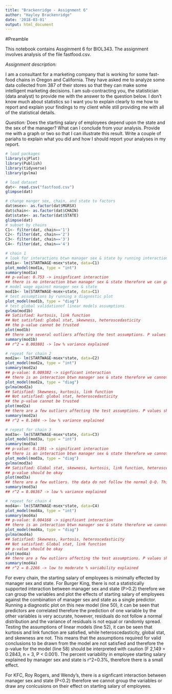 ```yaml
---
title: "Brackenridge - Assignment 6"
author: "Hayley Brackenridge"
date: '2018-03-01'
output: html_document
---
```


#Preamble

This notebook contains Assginment 6 for BIOL343. The assignment involves analysis of the file fastfood.csv.

*Assignment description:*

I am a consultant for a marketing company that is working for some fast-food chains in Oregon and California. They have asked me to analyze some data collected from 387 of their stores so that they can make some intelligent marketing decisions. I am sub-contracting you, the statistician (data analyst) to provide me with the answer to the question below. I don’t know much about statistics so I want you to explain clearly to me how to report and explain your findings to my client while still providing me with all of the statistical details.

*Question:* Does the starting salary of employees depend upon the state and the sex of the manager? What can I conclude from your analysis. Provide me with a graph or two so that I can illustrate this result. Write a couple of pariahs to explain what you did and how I should report your analyses in my report.

```r
# load packages
library(sjPlot)
library(Publish)
library(tidyverse)
library(gvlma)

# load dataset
dat<- read.csv("fastfood.csv")
glimpse(dat)

# change manger sex, chain, and state to factors
dat$msex<- as.factor(dat$MGRSX)
dat$chain<- as.factor(dat$CHAIN)
dat$state<- as.factor(dat$STATE)
glimpse(dat)
# subset by chains
C1<- filter(dat, chain=='1')
C2<- filter(dat, chain=='2')
C3<- filter(dat, chain=='3')
C4<- filter(dat, chain=='4')

# chain 1
# look for interactions btwn manager sex & state by running interaction plot
mod1a<- lm(STARTWAGE~msex*state, data=C1)
plot_model(mod1a, type = "int")
summary(mod1a)
## p-value: 0.753 -> insignficant interaction
## there is no interaction btwn manager sex & state therefore we can group the variables
# model wage against manager sex & state
mod1b<- lm(STARTWAGE~msex+state, data=C1)
# test assumptions by running a diagnostic plot
plot_model(mod1b, type = "diag")
# test global validationof linear models assumptions
gvlma(mod1b)
## Satisfied: kurtosis, link function
## Not satisfied: global stat, skewness, heteroscedasticity
## the p-value cannot be trusted
plot(mod1b)
## there are several outliers affecting the test assumptions. P values should be viewed with caution
summary(mod1b)
## r^2 = 0.003801 -> low % variance explained

# repeat for chain 2
mod2a<- lm(STARTWAGE~msex*state, data=C2)
plot_model(mod2a, type = "int")
summary(mod2a)
## p-value: 0.009382 -> signficant interaction
## there is an interaction btwn manager sex & state therefore we cannot group the variables
plot_model(mod2a, type = "diag")
gvlma(mod2a)
## Satisfied: Skewness, kurtosis, link function
## Not satisfied: global stat, heteroscedasticity
## the p-value cannot be trusted
plot(mod2a)
## there are a few outliers affecting the test assumptions. P values should be viewed with caution
summary(mod2a)
## r^2 = 0.1484 -> low % variance explained

# repeat for chain 3
mod3a<- lm(STARTWAGE~msex*state, data=C3)
plot_model(mod3a, type = "int")
summary(mod3a)
## p-value: 0.1391 -> significant interaction 
## there is an interaction btwn manager sex & state therefore we cannot group the variables
plot_model(mod3a, type = "diag")
gvlma(mod3a)
## Satisfied: Global stat, skewness, kurtosis, link function, heteroscedasticity
## p-value should be okay
plot(mod3a)
## there are a few outliers. the data do not follow the normal Q-Q. This affects the validity of the p-value
summary(mod3a)
## r^2 = 0.06367 -> low % variance explained 

# repeat for chain 4
mod4a<- lm(STARTWAGE~msex*state, data=C4)
plot_model(mod4a, type = "int")
summary(mod4a)
## p-value: 0.004168 -> significant interaction
## there is an interaction btwn manager sex & state therefore we cannot group the variables
plot_model(mod4a, type = "diag")
gvlma(mod4a)
## Satisfied: Skewness, kurtosis, heteroscedasticity
## Not satisfied: Global stat, link function
## p-value should be okay
plot(mod4a)
## there are a few outliers affecting the test assumptions. P values should be viewed with caution
summary(mod4a)
## r^2 = 0.2266 -> low to moderate % variability explained
```


For every chain, the starting salary of employees is minimally effected by manager sex and state. For Burger King, there is not a statistically supported interaction between manager sex and state (P>0.2) therefore we can group the variables and plot the effects of starting salary of employees against the combination of manager sex and state as a single predictor. Running a diagnostic plot on this new model (line 50), it can be seen that predictors are correlated therefore the prediction of one variable by the other variables is very accurate, however, residuals do not follow a normal distribution and the variance of residuals is not equal or randomly spread. Testing the assumptions of linear models (line 52), it can be seen that kurtosis and link function are satisfied, while heteroscedasticity, global stat, and skewness are not. This means that the assumptions required for valid conclusions to be drawn from the model are not satisfied and therefore the p-value for the model (line 58) should be interpreted with caution (F 2,149 = 0.2843, n = 3, P < 0.001). The percent variability in employee starting salary explained by manager sex and state is r^2=0.3%, therefore there is a small effect. 

For KFC, Roy Rogers, and Wendy's, there is a signficant interaction between manager sex and state (P<0.2) therefore we cannot group the variables or draw any conlcusions on their effect on starting salary of employees. 
